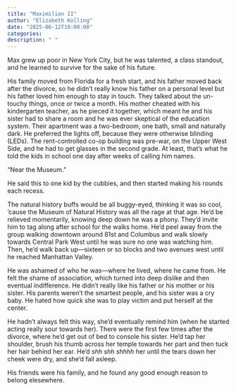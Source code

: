 ```yaml
---
title: "Maximilian II"
author: "Elizabeth Kolling"
date: "2025-06-12T10:00:00"
categories: 
description: " "
---
```



Max grew up poor in New York City, but he was talented, a class standout, and he learned to survive for the sake of his future.

His family moved from Florida for a fresh start, and his father moved back after the divorce, so he didn’t really know his father on a personal level but his father loved him enough to stay in touch. They talked about the un-touchy things, once or twice a month. His mother cheated with his kindergarten teacher, as he pieced it together, which meant he and his sister had to share a room and he was ever skeptical of the education system. Their apartment was a two-bedroom, one bath, small and naturally dark. He preferred the lights off, because they were otherwise blinding (LEDs). The rent-controlled co-op building was pre-war, on the Upper West Side, and he had to get glasses in the second grade. At least, that’s what he told the kids in school one day after weeks of calling him names. 

“Near the Museum.”

He said this to one kid by the cubbies, and then started making his rounds each recess. 

The natural history buffs would be all buggy-eyed, thinking it was so cool, ‘cause the Museum of Natural History was all the rage at that age. He’d be relieved momentarily, knowing deep down he was a phony. They'd invite him to tag along after school for the walks home. He’d peel away from the group walking downtown around 81st and Columbus and walk slowly towards Central Park West until he was sure no one was watching  him. Then, he’d walk back up—sixteen or so blocks and two avenues west until he reached Manhattan Valley.  

He was ashamed of who he was—where he lived, where he came from. He felt the shame of association, which turned into deep dislike and then eventual indifference. He didn’t really like his father or his mother or his sister. His parents weren’t the smartest people, and his sister was a cry baby. He hated how quick she was to play victim and put herself at the center. 

He hadn’t always felt this way, she’d eventually remind him (when he started acting really sour towards her). There were the first few times after the divorce, where he’d get out of bed to console his sister. He’d tap her shoulder, brush his thumb across her temple towards her part and then tuck her hair behind her ear. He’d *shh shh shhhh* her until the tears down her cheek were dry, and she’d fall asleep.

His friends were his family, and he found any good enough reason to belong elesewhere. 